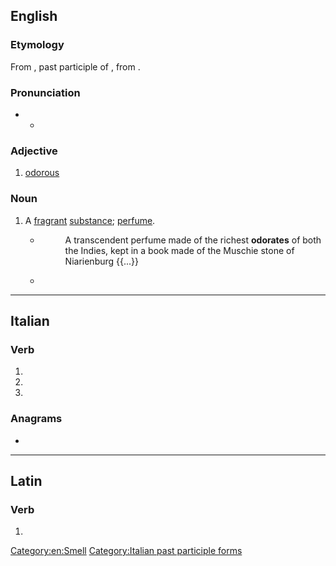 ==English==

===Etymology===
From {{etyl|la|en}} {{lena}} {{m|la|odoratus}}, past participle of {{m|la|odorare||to perfume}}, from {{m|la|odor||odor}}.

===Pronunciation===
* {{IPA|en|/ˈəʊdəɹət/}}
** {{audio|en|LL-Q1860 (eng)-Vealhurl-odorate.wav|Audio (UK)}}

===Adjective===
{{en-adj}}

# {{lb|en|obsolete}} [[odorous]]
#: {{rfquotek|en|Francis Bacon}}

===Noun===
{{en-noun}}

# {{lb|en|obsolete}} A [[fragrant]] [[substance]]; [[perfume]].
#* {{RQ:Browne Musaeum Clausum}}
#*: A transcendent perfume made of the richest '''odorates''' of both the Indies, kept in a book made of the Muschie stone of Niarienburg {{...}}
#* {{quote-book|en|year=1821|author=Richard Franck|title=Northern Memoirs, Calculated for the Meridian of Scotland|passage=And must this be our exercise to trample the beautiful banks and the florid meadows of famous Trent, to rifle her fords for diversion, and sweeten our senses with fragrant '''odorates''' that perfume the air?}}

[[Category:en:Smell]]

----

==Italian==

===Verb===
{{head|it|verb form}}

# {{inflection of|it|odorare||2|p|pres|indc}}
# {{inflection of|it|odorare||2|p|impr}}
# {{feminine plural of|it|odorato}}

===Anagrams===
* {{l|it|Teodora}}

[[Category:Italian past participle forms]]

----

==Latin==

===Verb===
{{la-verb-form|odōrāte}}

# {{inflection of|la|odōrō||2|p|pres|actv|impr}}